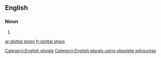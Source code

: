 
==English==

===Noun===
{{head|en}}

# {{plural of|glottal stop}}

[[Category:English plurals]][[Category:English plurals using obsolete wikisyntax]]

[[ar:glottal stops]]
[[fr:glottal stops]]